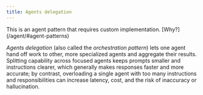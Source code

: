 ```yaml
---
title: Agents delegation
---
```



<Aside>
  This is an agent pattern that requires custom implementation. [Why?](/agent/#agent-patterns)
</Aside>

*Agents delegation* (also called the *orchestration pattern*) lets one agent hand off work to other, more specialized agents and aggregate their results. Splitting capability across focused agents keeps prompts smaller and instructions clearer, which generally makes responses faster and more accurate; by contrast, overloading a single agent with too many instructions and responsibilities can increase latency, cost, and the risk of inaccuracy or hallucination.

<Tabs>
  <TabItem label="TypeScript">
    <Code
      code={jsAgentsDelegationCode}
      lang="typescript"
      title="agents-delegation.ts"
    />
  </TabItem>
  <TabItem label="Rust">
    <Code
      code={rustAgentsDelegationCode}
      lang="rust"
      title="agents-delegation.rs"
    />
  </TabItem>
  <TabItem label="Go">
    <Code code={goAgentsDelegationCode} lang="go" title="main.go" />
  </TabItem>
</Tabs>
